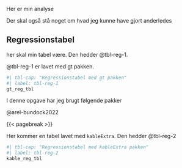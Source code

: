 Her er min analyse

Der skal også stå noget om hvad jeg kunne have gjort anderledes

## Regressionstabel
her skal min tabel være. Den hedder @tbl-reg-1.

@tbl-reg-1 er lavet med gt pakken.

```r
#| tbl-cap: "Regressionstabel med gt pakken"
#| label: tbl-reg-1
gt_reg_tbl
```

I denne opgave har jeg brugt følgende pakker

@arel-bundock2022

{{< pagebreak >}}

Her kommer en tabel lavet med `kableExtra`. Den hedder @tbl-reg-2

```r
#| tbl-cap: "Regressionstabel med kableExtra pakken"
#| label: tbl-reg-2
kable_reg_tbl
```